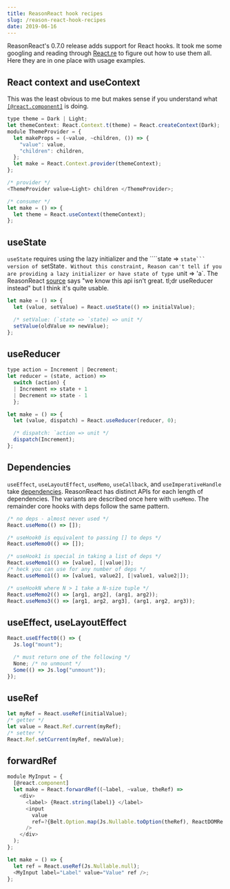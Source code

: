 ```yaml
---
title: ReasonReact hook recipes
slug: /reason-react-hook-recipes
date: 2019-06-16
---
```


ReasonReact's 0.7.0 release adds support for React hooks. It took me some googling and reading through [React.re](https://github.com/reasonml/reason-react/blob/5ce8498207ca1f2e9b8305cfca231c837b2d021b/src/React.re) to figure out how to use them all. Here they are in one place with usage examples.

## React context and useContext

This was the least obvious to me but makes sense if you understand what [`[@react.component]`](https://reasonml.github.io/reason-react/docs/en/components#reactcomponent) is doing.

```javascript
type theme = Dark | Light;
let themeContext: React.Context.t(theme) = React.createContext(Dark);
module ThemeProvider = {
  let makeProps = (~value, ~children, ()) => {
    "value": value,
    "children": children,
  };
  let make = React.Context.provider(themeContext);
};

/* provider */
<ThemeProvider value=Light> children </ThemeProvider>;

/* consumer */
let make = () => {
  let theme = React.useContext(themeContext);
};
```

## useState

`useState` requires using the lazy initializer and the ````state => `state``` version of `setState`. Without this constraint, Reason can't tell if you are providing a lazy initializer or have state of type `unit => 'a`. The ReasonReact [source](https://github.com/reasonml/reason-react/blob/5ce8498207ca1f2e9b8305cfca231c837b2d021b/src/React.re#L116-L121) says "we know this api isn't great. tl;dr useReducer instead" but I think it's quite usable.

```javascript
let make = () => {
  let (value, setValue) = React.useState(() => initialValue);

  /* setValue: (`state => `state) => unit */
  setValue(oldValue => newValue);
};
```

## useReducer

```javascript
type action = Increment | Decrement;
let reducer = (state, action) =>
  switch (action) {
  | Increment => state + 1
  | Decrement => state - 1
  };

let make = () => {
  let (value, dispatch) = React.useReducer(reducer, 0);

  /* dispatch: `action => unit */
  dispatch(Increment);
};
```

## Dependencies

`useEffect`, `useLayoutEffect`, `useMemo`, `useCallback`, and `useImperativeHandle` take [dependencies](https://reactjs.org/docs/hooks-reference.html#conditionally-firing-an-effect). ReasonReact has distinct APIs for each length of dependencies. The variants are described once here with `useMemo`. The remainder core hooks with deps follow the same pattern.

```javascript
/* no deps - almost never used */
React.useMemo(() => []);

/* useHook0 is equivalent to passing [] to deps */
React.useMemo0(() => []);

/* useHook1 is special in taking a list of deps */
React.useMemo1(() => [value], [|value|]);
/* heck you can use for any number of deps */
React.useMemo1(() => [value1, value2], [|value1, value2|]);

/* useHookN where N > 1 take a N-size tuple */
React.useMemo2(() => [arg1, arg2], (arg1, arg2));
React.useMemo3(() => [arg1, arg2, arg3], (arg1, arg2, arg3));
```

## useEffect, useLayoutEffect

```javascript
React.useEffect0(() => {
  Js.log("mount");

  /* must return one of the following */
  None; /* no unmount */
  Some(() => Js.log("unmount"));
});
```

## useRef

```javascript
let myRef = React.useRef(initialValue);
/* getter */
let value = React.Ref.current(myRef);
/* setter */
React.Ref.setCurrent(myRef, newValue);
```

## forwardRef

```javascript
module MyInput = {
  [@react.component]
  let make = React.forwardRef((~label, ~value, theRef) =>
    <div>
      <label> {React.string(label)} </label>
      <input
        value
        ref=?{Belt.Option.map(Js.Nullable.toOption(theRef), ReactDOMRe.Ref.domRef)}
      />
    </div>
  );
};

let make = () => {
  let ref = React.useRef(Js.Nullable.null);
  <MyInput label="Label" value="Value" ref />;
};
```